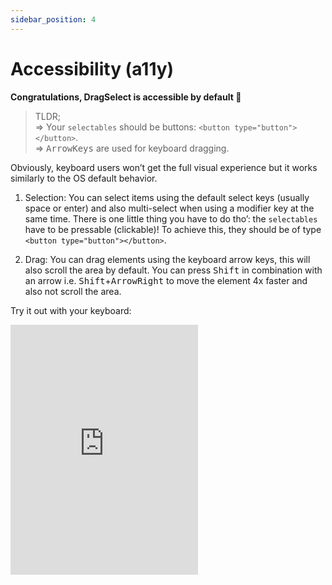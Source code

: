 ```yaml
---
sidebar_position: 4
---
```


# Accessibility (a11y)

**Congratulations, DragSelect is accessible by default 🎉**

> TLDR;  
> => Your `selectables` should be buttons: `<button type="button"></button>`.  
> => <kbd>ArrowKeys</kbd> are used for keyboard dragging.  

Obviously, keyboard users won’t get the full visual experience but it works similarly to the OS default behavior.  

1. Selection: You can select items using the default select keys (usually space or enter) and also multi-select when using a modifier key at the same time. There is one little thing you have to do tho’: the `selectables` have to be pressable (clickable)! To achieve this, they should be of type `<button type="button"></button>`.  

2. Drag: You can drag elements using the keyboard arrow keys, this will also scroll the area by default. You can press <kbd>Shift</kbd> in combination with an arrow i.e. <kbd>Shift</kbd>+<kbd>ArrowRight</kbd> to move the element 4x faster and also not scroll the area.

Try it out with your keyboard:  

<iframe height="400" style={{ width: '100%' }} scrolling="no" title="DragSelect with Scrollable AREA" src="https://codepen.io/ThibaultJanBeyer/embed/prpwYG?default-tab=result&editable=true&theme-id=dark" frameBorder="no" loading="lazy" allowtransparency="true" allowFullScreen>
  See <a href="https://codepen.io/ThibaultJanBeyer/pen/prpwYG">this Pen about DragSelect</a> on CodePen.
</iframe>
